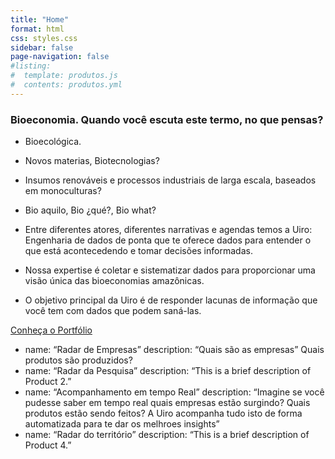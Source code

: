 ```yaml
---
title: "Home"
format: html
css: styles.css
sidebar: false
page-navigation: false
#listing:
#  template: produtos.js
#  contents: produtos.yml
---
```


### Bioeconomia. Quando você escuta este termo, no que pensas?

- Bioecológica. 

- Novos materias, Biotecnologias?

- Insumos renováveis e processos industriais de larga escala, baseados em monoculturas?

- Bio aquilo, Bio ¿qué?, Bio what? 
-   Entre diferentes atores, diferentes narrativas e agendas temos a Uiro: Engenharia de dados de ponta que te oferece dados para entender o que está acontecedendo e tomar decisões informadas.


-   Nossa expertise é coletar e sistematizar dados para proporcionar uma visão única das bioeconomias amazônicas.

- O objetivo principal da Uiro é de responder lacunas de informação que você tem com dados que podem saná-las.

::: cta-button
<a href="analises.qmd">Conheça o Portfólio </a>
:::

- name: "Radar de Empresas"
  description: "Quais são as empresas" Quais produtos são produzidos?
- name: "Radar da Pesquisa"
  description: "This is a brief description of Product 2."
- name: "Acompanhamento em tempo Real"
  description: "Imagine se você pudesse saber em tempo real quais empresas estão surgindo? Quais produtos estão sendo feitos? A Uiro acompanha tudo isto de forma automatizada para te dar os melhroes insights"
- name: "Radar do território"
  description: "This is a brief description of Product 4."


